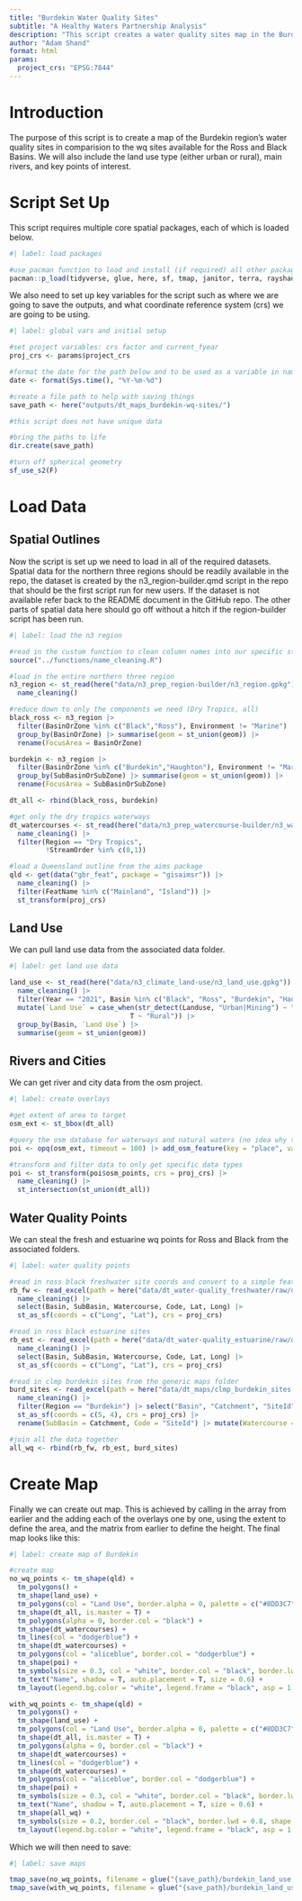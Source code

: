 ```yaml
---
title: "Burdekin Water Quality Sites"
subtitle: "A Healthy Waters Partnership Analysis"
description: "This script creates a water quality sites map in the Burdekin region. The output of this was used in the Burdekin expansion project."
author: "Adam Shand"
format: html
params:
  project_crs: "EPSG:7844"
---
```


# Introduction

The purpose of this script is to create a map of the Burdekin region's water quality sites in comparision to the wq sites available for the Ross and Black Basins. We will also include the land use type (either urban or rural), main rivers, and key points of interest.

# Script Set Up

This script requires multiple core spatial packages, each of which is loaded below.

```r
#| label: load packages

#use pacman function to load and install (if required) all other packages
pacman::p_load(tidyverse, glue, here, sf, tmap, janitor, terra, rayshader, readxl)

```


We also need to set up key variables for the script such as where we are going to save the outputs, and what coordinate reference system (crs) we are going to be using.

```r
#| label: global vars and initial setup

#set project variables: crs factor and current_fyear
proj_crs <- params$project_crs

#format the date for the path below and to be used as a variable in naming later
date <- format(Sys.time(), "%Y-%m-%d")

#create a file path to help with saving things
save_path <- here("outputs/dt_maps_burdekin-wq-sites/")

#this script does not have unique data

#bring the paths to life
dir.create(save_path)

#turn off spherical geometry
sf_use_s2(F)

```

# Load Data

## Spatial Outlines

Now the script is set up we need to load in all of the required datasets. Spatial data for the northern three regions should be readily available in the repo, the dataset is created by the n3_region-builder.qmd script in the repo that should be the first script run for new users. If the dataset is not available refer back to the README document in the GitHub repo. The other parts of spatial data here should go off without a hitch if the region-builder script has been run.

```r
#| label: load the n3 region

#read in the custom function to clean column names into our specific style
source("../functions/name_cleaning.R")

#load in the entire northern three region
n3_region <- st_read(here("data/n3_prep_region-builder/n3_region.gpkg")) |> 
  name_cleaning()

#reduce down to only the components we need (Dry Tropics, all)
black_ross <- n3_region |> 
  filter(BasinOrZone %in% c("Black","Ross"), Environment != "Marine") |> 
  group_by(BasinOrZone) |> summarise(geom = st_union(geom)) |> 
  rename(FocusArea = BasinOrZone)

burdekin <- n3_region |> 
  filter(BasinOrZone %in% c("Burdekin","Haughton"), Environment != "Marine") |> 
  group_by(SubBasinOrSubZone) |> summarise(geom = st_union(geom)) |> 
  rename(FocusArea = SubBasinOrSubZone)

dt_all <- rbind(black_ross, burdekin)

#get only the dry tropics waterways
dt_watercourses <- st_read(here("data/n3_prep_watercourse-builder/n3_watercourse.gpkg")) |> 
  name_cleaning() |>
  filter(Region == "Dry Tropics",
         !StreamOrder %in% c(0,1))

#load a Queensland outline from the aims package
qld <- get(data("gbr_feat", package = "gisaimsr")) |> 
  name_cleaning() |> 
  filter(FeatName %in% c("Mainland", "Island")) |> 
  st_transform(proj_crs)

```

## Land Use

We can pull land use data from the associated data folder.

```r
#| label: get land use data

land_use <- st_read(here("data/n3_climate_land-use/n3_land_use.gpkg")) |> 
  name_cleaning() |> 
  filter(Year == "2021", Basin %in% c("Black", "Ross", "Burdekin", "Haughton")) |> 
  mutate(`Land Use` = case_when(str_detect(Landuse, "Urban|Mining") ~ "Urban",
                              T ~ "Rural")) |> 
  group_by(Basin, `Land Use`) |> 
  summarise(geom = st_union(geom))

```

## Rivers and Cities

We can get river and city data from the osm project.

```r
#| label: create overlays

#get extent of area to target
osm_ext <- st_bbox(dt_all)

#query the osm database for waterways and natural waters (no idea why they are separate categories) and points of interest
poi <- opq(osm_ext, timeout = 100) |> add_osm_feature(key = "place", value = c("town", "city")) |> osmdata_sf()

#transform and filter data to only get specific data types
poi <- st_transform(poi$osm_points, crs = proj_crs) |> 
  name_cleaning() |> 
  st_intersection(st_union(dt_all))

```

## Water Quality Points

We can steal the fresh and estuarine wq points for Ross and Black from the associated folders.

```r
#| label: water quality points

#read in ross black freshwater site coords and convert to a simple feature object
rb_fw <- read_excel(path = here("data/dt_water-quality_freshwater/raw/dt_wq_freshwater_metadata.xlsx"), sheet = "Current_Sites") |>
  name_cleaning() |> 
  select(Basin, SubBasin, Watercourse, Code, Lat, Long) |> 
  st_as_sf(coords = c("Long", "Lat"), crs = proj_crs)

#read in ross black estuarine sites
rb_est <- read_excel(path = here("data/dt_water-quality_estuarine/raw/dt_wq_estuarine_metadata.xlsx"), sheet = "Current_Sites") |> 
  name_cleaning() |> 
  select(Basin, SubBasin, Watercourse, Code, Lat, Long) |> 
  st_as_sf(coords = c("Long", "Lat"), crs = proj_crs)

#read in clmp burdekin sites from the generic maps folder
burd_sites <- read_excel(path = here("data/dt_maps/clmp_burdekin_sites.xlsx"), sheet = "Site Details") |>
  name_cleaning() |> 
  filter(Region == "Burdekin") |> select("Basin", "Catchment", "SiteId", 6, 7) |> 
  st_as_sf(coords = c(5, 4), crs = proj_crs) |> 
  rename(SubBasin = Catchment, Code = "SiteId") |> mutate(Watercourse = NA)

#join all the data together
all_wq <- rbind(rb_fw, rb_est, burd_sites)

```

# Create Map

Finally we can create out map. This is achieved by calling in the array from earlier and the adding
each of the overlays one by one, using the extent to define the area, and the matrix from earlier to
define the height. The final map looks like this:

```r
#| label: create map of Burdekin

#create map
no_wq_points <- tm_shape(qld) +
  tm_polygons() +
  tm_shape(land_use) +
  tm_polygons(col = "Land Use", border.alpha = 0, palette = c("#8DD3C7", "red")) +
  tm_shape(dt_all, is.master = T) +
  tm_polygons(alpha = 0, border.col = "black") + 
  tm_shape(dt_watercourses) +
  tm_lines(col = "dodgerblue") +
  tm_shape(dt_watercourses) +
  tm_polygons(col = "aliceblue", border.col = "dodgerblue") +
  tm_shape(poi) +
  tm_symbols(size = 0.3, col = "white", border.col = "black", border.lwd = 1, shape = 23) +
  tm_text("Name", shadow = T, auto.placement = T, size = 0.6) +
  tm_layout(legend.bg.color = "white", legend.frame = "black", asp = 1.1)

with_wq_points <- tm_shape(qld) +
  tm_polygons() +
  tm_shape(land_use) +
  tm_polygons(col = "Land Use", border.alpha = 0, palette = c("#8DD3C7", "red")) +
  tm_shape(dt_all, is.master = T) +
  tm_polygons(alpha = 0, border.col = "black") + 
  tm_shape(dt_watercourses) +
  tm_lines(col = "dodgerblue") +
  tm_shape(dt_watercourses) +
  tm_polygons(col = "aliceblue", border.col = "dodgerblue") +
  tm_shape(poi) +
  tm_symbols(size = 0.3, col = "white", border.col = "black", border.lwd = 1, shape = 23) +
  tm_text("Name", shadow = T, auto.placement = T, size = 0.6) +
  tm_shape(all_wq) +
  tm_symbols(size = 0.2, border.col = "black", border.lwd = 0.8, shape = 21, col = "Basin", palette = "Dark2") +
  tm_layout(legend.bg.color = "white", legend.frame = "black", asp = 1.1)

```

Which we will then need to save:

```r
#| label: save maps

tmap_save(no_wq_points, filename = glue("{save_path}/burdekin_land_use.png"))
tmap_save(with_wq_points, filename = glue("{save_path}/burdekin_land_use_and_wq.png"))

```




